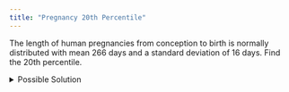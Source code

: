 ```yaml
---
title: "Pregnancy 20th Percentile"
---
```


The length of human pregnancies from conception to birth is normally distributed with mean 266 days and a standard deviation of 16 days. Find the 20th percentile.

<details>

<summary>Possible Solution</summary>

$\mu = 266$

$\sigma = 16$

**Normal Probability Applet Information**

To find the $z$-score corresponding to the 20th percentile.

1.  Select all the area to the left.
2.  Type 0.2 in the Area box.
3.  Read the $z$-score from the left box.

![](fig_20th_percentile.png)

With 20% of the area to the left, the $z$-score is -0.842.

``` excel
=NORM.S.INV(0.2)
```

$z = -0.842$

$\begin{align*} x &= \mu + z\sigma \\ &= 266 + (-0.842)16 \\ &= 252.528\end{align*}$

The 20th percentile is 252.5 days ($x = 252.5$).

</details>

<!--- Adpated from the 80th percentile problem above. --->
